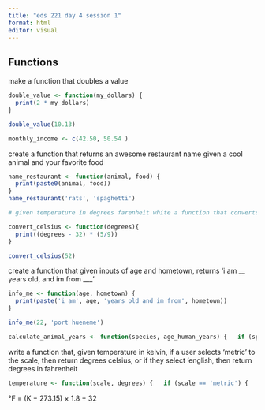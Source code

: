 ```yaml
---
title: "eds 221 day 4 session 1"
format: html
editor: visual
---
```


## Functions

make a function that doubles a value

```r
double_value <- function(my_dollars) {
  print(2 * my_dollars)
}
```

```r
double_value(10.13)
```

```r
monthly_income <- c(42.50, 50.54 )


```

create a function that returns an awesome restaurant name given a cool animal and your favorite food

```r
name_restaurant <- function(animal, food) {
  print(paste0(animal, food))
}
name_restaurant('rats', 'spaghetti')
```

```r
# given temperature in degrees farenheit white a function that converts it to celsius
```

```r
convert_celsius <- function(degrees){
  print((degrees - 32) * (5/9))
}

convert_celsius(52)

```

create a function that given inputs of age and hometown, returns 'i am \_\_ years old, and im from \_\_\_'

```r
info_me <- function(age, hometown) {
  print(paste('i am', age, 'years old and im from', hometown))
}

info_me(22, 'port hueneme')
```

```r
calculate_animal_years <- function(species, age_human_years) {   if (species == 'dog') {     age_human_years *7   } else if (species == 'goat') {     age_human_years * 4.7   } else {     print('please enter dog or goat')   } }  calculate_animal_years('dog', 10)
```

write a function that, given temperature in kelvin, if a user selects 'metric' to the scale, then return degrees celsius, or if they select 'english, then return degrees in fahrenheit

```r
temperature <- function(scale, degrees) {   if (scale == 'metric') {     degrees - 273.15   } else if (scale == 'english') {     (degrees - 273.15) * 1.8 + 32   } else {     print('please use english or metric scale')   } }  temperature('metric', 300)
```

°F = (K − 273.15) × 1.8 + 32
